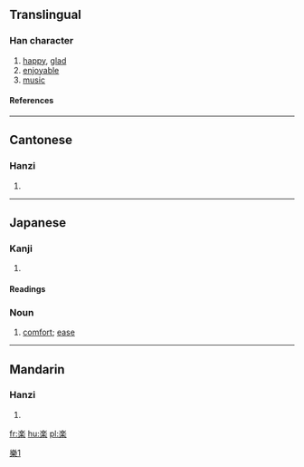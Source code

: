{{see|樂|乐}}

==Translingual==
===Han character===
{{Han char|rn=75|rad=木|as=09|sn=13|four=|canj=戈人木 (IOD), X戈人木 (XIOD)}}
# [[happy]], [[glad]]
# [[enjoyable]]
# [[music]]
====References====
{{Han ref|kx=0542.191|dkj=15213|dj=0930.200|hdz=80020.140|uh=697D|ud=27005}}

----
==Cantonese==
===Hanzi===
{{yue-hanzi|jyut=ngaau6, lok6, ngok6|y=lok6, ngok6}}
# {{defn|Cantonese}}

----
==Japanese==
===Kanji===
{{ja-kanji|grade=|rs=木09}}
# {{defn|Japanese}} 
====Readings====
{{ja-readings|on=[[がく]] (gaku), [[らく]] (raku), [[ごう]] (gō)|kun=[[たのしい]] (tanoshii), [[たのしむ]] (tanoshimu), [[このむ]] (konomu)}}



===Noun===
{{ja-noun|k|hira=らく|rom=raku}}
#[[comfort]]; [[ease]]

----
==Mandarin==
===Hanzi===
{{cmn-hanzi|pin=[[lè]] (le4), [[luò]] (luo4), [[yào]] (yao4), [[yuè]] (yue4), [[liáo]] (liao2)|wg=le<sup>4</sup>, lo<sup>4</sup>, yao<sup>4</sup>, yüeh<sup>4</sup>}}
# {{defn|Mandarin}}

[[fr:楽]]
[[hu:楽]]
[[pl:楽]]

[[Category:CJKV characters simplified differently in Japan and China|樂1]]